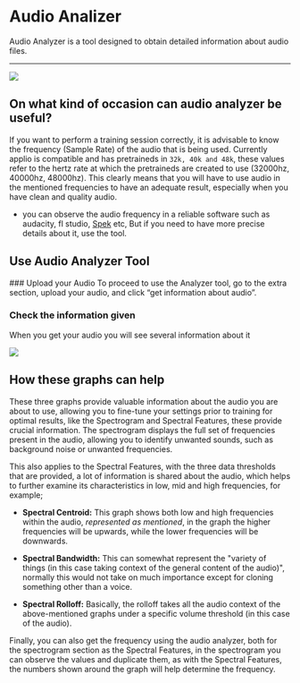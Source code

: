 
# Audio Analizer
Audio Analyzer is a tool designed to obtain detailed information about audio files.

---


![](/Audio-Analyzer.png)

## On what kind of occasion can audio analyzer be useful?

If you want to perform a training session correctly, it is advisable to know the frequency (Sample Rate) of the audio that is being used. Currently applio is compatible and has pretraineds in `32k, 40k and 48k`, these values refer to the hertz rate at which the pretraineds are created to use (32000hz, 40000hz, 48000hz). This clearly means that you will have to use audio in the mentioned frequencies to have an adequate result, especially when you have clean and quality audio.
- you can observe the audio frequency in a reliable software such as audacity, fl studio, [Spek](https://github.com/alexkay/spek/releases/download/v0.8.5/spek-0.8.5-beta.zip) etc, But if you need to have more precise details about it, use the tool.

## Use Audio Analyzer Tool
<Steps>
### Upload your Audio
To proceed to use the Analyzer tool, go to the extra section, upload your audio, and click “get information about audio”.

### Check the information given

When you get your audio you will see several information about it

![](/Audio-Analyzer-Result.png)

## How these graphs can help

These three graphs provide valuable information about the audio you are about to use, allowing you to fine-tune your settings prior to training for optimal results, like the Spectrogram and Spectral Features, these provide crucial information. The spectrogram displays the full set of frequencies present in the audio, allowing you to identify unwanted sounds, such as background noise or unwanted frequencies.

This also applies to the Spectral Features, with the three data thresholds that are provided, a lot of information is shared about the audio, which helps to further examine its characteristics in low, mid and high frequencies, for example;

- **Spectral Centroid:** This graph shows both low and high frequencies within the audio, _represented as mentioned_, in the graph the higher frequencies will be upwards, while the lower frequencies will be downwards.

- **Spectral Bandwidth:** This can somewhat represent the "variety of things (in this case taking context of the general content of the audio)", normally this would not take on much importance except for cloning something other than a voice.

- **Spectral Rolloff:** Basically, the rolloff takes all the audio context of the above-mentioned graphs under a specific volume threshold (in this case of the audio).

Finally, you can also get the frequency using the audio analyzer, both for the spectrogram section as the Spectral Features, in the spectrogram you can observe the values and duplicate them, as with the Spectral Features, the numbers shown around the graph will help determine the frequency.
</Steps>
